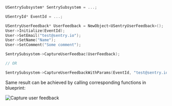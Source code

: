 ```cpp
USentrySubsystem* SentrySubsystem = ...;

USentryId* EventId = ...;

USentryUserFeedback* UserFeedback = NewObject<USentryUserFeedback>();
User->Initialize(EventId);
User->SetEmail("test@sentry.io");
User->SetName("Name");
User->SetComment("Some comment");

SentrySubsystem->CaptureUserFeedbac(UserFeedback);

// OR

SentrySubsystem->CaptureUserFeedbackWithParams(EventId, "test@sentry.io", "Some comment", "Name");
```

Same result can be achieved by calling corresponding functions in blueprint:

![Capture user feedback](unreal_user_feedback.png)
